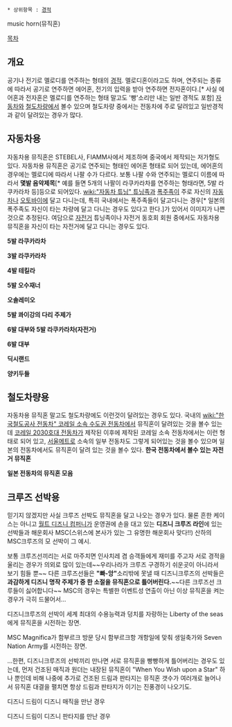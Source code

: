  * 상위항목 : [[경적]]

music horn(뮤직혼)

[[목차]]

== 개요 ==
공기나 전기로 멜로디를 연주하는 형태의 [[경적]]. 멜로디혼이라고도 하며, 연주되는 종류에 따라서 공기로 연주하면 에어혼, 전기의 입력을 받아 연주하면 전자혼이다.[* 사실 에어혼과 전자혼은 멜로디를 연주하는 형태 말고도 '빵'소리만 내는 일반 경적도 포함] [[자동차]]와 [[철도차량]]에서 볼수 있으며 철도차량 중에서는 전동차에 주로 달려있고 일반경적과 같이 달려있는 경우가 많다. 

== 자동차용 ==
자동차용 뮤직혼은 STEBEL사, FIAMM사에서 제조하며 중국에서 제작되는 저가형도 있다. 자동차용 뮤직혼은 공기로 연주되는 형태인 에어혼 형태로 되어 있는데, 에어혼의 경우에는 멜로디에 따라서 나팔 수가 다르다. 보통 나팔 수와 연주되는 멜로디 이름에 따라서 '''몇발 음악제목'''[* 예를 들면 5개의 나팔이 라쿠카라차를 연주하는 형태라면, 5발 라쿠카라차 등]등으로 되어있다. [[wiki:"자동차 튜닝" 튜닝]]족과 [[폭주족]]이 주로 자신의 [[자동차]]나 [[오토바이]]에 달고 다니는데, 특히 국내에서는 폭주족들이 달고다니는 경우[* 일본의 폭주족도 자신이 타는 차량에 달고 다니는 경우도 있다고 한다.]가 있어서 이미지가 나쁜것으로 추정된다. 여담으로 [[자전거]] 튜닝족이나 자전거 동호회 회원 중에서도 자동차용 뮤직혼을 자신이 타는 자전거에 달고 다니는 경우도 있다.

{{{#!html
<iframe width="420" height="315" src="http://www.youtube.com/embed/z8a3eGv8kzw?rel=0" frameborder="0" allowfullscreen></iframe>
}}}
{{{#!html
<iframe width="560" height="315" src="http://www.youtube.com/embed/rnWpKoneOaE?rel=0" frameborder="0" allowfullscreen></iframe>
}}}
{{{#!html
<iframe width="420" height="315" src="http://www.youtube.com/embed/xpnsQHkCS2U?rel=0" frameborder="0" allowfullscreen></iframe>
}}}
{{{#!html
<iframe width="420" height="315" src="http://www.youtube.com/embed/9qzlhAtAai0?rel=0" frameborder="0" allowfullscreen></iframe>
}}}
'''5발 라쿠카라차'''

{{{#!html
<iframe width="420" height="315" src="http://www.youtube.com/embed/wTHmkn0ynkk?rel=0" frameborder="0" allowfullscreen></iframe>
}}}
'''3발 라쿠카라차'''

{{{#!html
<iframe width="560" height="315" src="http://www.youtube.com/embed/G83x4QpU0I8?list=PLA7C1D854A73AF3D4" frameborder="0" allowfullscreen></iframe>
}}}
'''4발 테킬라'''

{{{#!html
<iframe width="420" height="315" src="http://www.youtube.com/embed/4lEEQwp709s?rel=0" frameborder="0" allowfullscreen></iframe>
}}}
'''5발 오수재너'''

{{{#!html
<iframe width="560" height="315" src="http://www.youtube.com/embed/BFhKZVF9Hy4?rel=0" frameborder="0" allowfullscreen></iframe>
}}}
'''오솔레미오'''

{{{#!html
<iframe width="420" height="315" src="http://www.youtube.com/embed/mBJIuhcSUWI?rel=0" frameborder="0" allowfullscreen></iframe>
}}}
'''5발 콰이강의 다리 주제가'''

{{{#!html
<iframe width="420" height="315" src="http://www.youtube.com/embed/yrJaqsXSkJI?rel=0" frameborder="0" allowfullscreen></iframe>
}}}
'''6발 대부와 5발 라쿠카라차(자전거)'''

{{{#!html
<iframe width="420" height="315" src="http://www.youtube.com/embed/aEnK4Hywj2k?rel=0" frameborder="0" allowfullscreen></iframe>
}}}
{{{#!html
<iframe width="560" height="315" src="http://www.youtube.com/embed/gahTVbRG8R4?rel=0" frameborder="0" allowfullscreen></iframe>
}}}
{{{#!html
<iframe width="420" height="315" src="http://www.youtube.com/embed/bQH09_3ew1w?rel=0" frameborder="0" allowfullscreen></iframe>
}}}
{{{#!html
<iframe width="560" height="315" src="http://www.youtube.com/embed/EQfEuvjlphs?list=PLA7C1D854A73AF3D4" frameborder="0" allowfullscreen></iframe>
}}}
'''6발 대부'''

{{{#!html
<iframe width="420" height="315" src="http://www.youtube.com/embed/s3HaqEwRIvY?rel=0" frameborder="0" allowfullscreen></iframe>
}}}
{{{#!html
<iframe width="420" height="315" src="http://www.youtube.com/embed/V25kmYyRlS8?rel=0" frameborder="0" allowfullscreen></iframe>
}}}
'''딕시랜드'''

{{{#!html
<iframe width="560" height="315" src="http://www.youtube.com/embed/yD-SldZOS28?rel=0" frameborder="0" allowfullscreen></iframe>
}}}
'''양키두들'''

== 철도차량용 ==
자동차용 뮤직혼 말고도 철도차량에도 이런것이 달려있는 경우도 있다. 국내의 [[wiki:"한국철도공사 전동차" 코레일 소속 수도권 전동차]]에서 뮤직혼이 달려있는 것을 볼수 있는데 [[코레일 2030호대 전동차]]가 제작된 이후에 제작된 코레일 소속 전동차에서는 이런 형태로 되어 있고, [[서울메트로]] 소속의 일부 전동차도 그렇게 되어있는 것을 볼수 있으며 일본의 전동차에서도 뮤직혼이 달려 있는 것을 볼수 있다.
{{{#!html
<iframe width="720" height="438" src="http://serviceapi.nmv.naver.com/flash/convertIframeTag.nhn?vid=53CC0399CBC72A6ED303141B435665847E88&outKey=V1255c450062d91d005b4788e63201f8d332ed257e90982540370788e63201f8d332e" frameborder="no" scrolling="no"></iframe>
}}}
{{{#!html
<iframe width="420" height="315" src="http://www.youtube.com/embed/2EUMLIJTK0s?rel=0" frameborder="0" allowfullscreen></iframe>
}}}
{{{#!html
<iframe width="560" height="315" src="http://www.youtube.com/embed/NI9c-kgJdqo?rel=0" frameborder="0" allowfullscreen></iframe>
}}}
{{{#!html
<iframe width="560" height="315" src="http://www.youtube.com/embed/BGsPZehVk04?rel=0" frameborder="0" allowfullscreen></iframe>
}}}
'''한국 전동차에서 볼수 있는 자전거 뮤직혼'''


{{{#!html
<iframe width="420" height="315" src="http://www.youtube.com/embed/EJvkWlWI0oE?rel=0" frameborder="0" allowfullscreen></iframe>
}}}
'''일본 전동차의 뮤직혼 모음'''


== 크루즈 선박용 ==
믿기지 않겠지만 사실 크루즈 선박도 뮤직혼을 달고 나오는 경우가 있다. 물론 흔한 케이스는 아니고 [[월트 디즈니 컴퍼니]]가 운영권에 손을 대고 있는 '''디즈니 크루즈 라인'''에 있는 선박들과 해운회사 MSC(스위스에 본사가 있는 그 유명한 해운회사 맞다!!) 산하의 MSC크루즈의 모 선박이 그 예시.

보통 크루즈선끼리는 서로 마주치면 인사치레 겸 승객들에게 재미를 주고자 서로 경적을 울리는 경우가 의외로 많이 있는데~~우리나라가 크루즈 구경하기 쉬운곳이 아니라서 보기 힘들 뿐~~ 다른 크루즈선들은 '''"빠-앙"'''소리밖에 못낼 때 디즈니크루즈의 선박들은 '''과감하게 디즈니 명작 주제가 중 한 소절을 뮤직혼으로 틀어버린다.'''~~다른 크루즈선 크루들이 싫어합니다~~ MSC의 경우는 특별한 이벤트성 연출이 아닌 이상 뮤직혼을 켜는 경우가 극히 드물어서...

{{{#!html
<iframe width="420" height="315" src="http://www.youtube.com/embed/MN6OuzU0lGw" frameborder="0" allowfullscreen></iframe>
}}}
디즈니크루즈의 선박이 세계 최대의 수용능력과 덩치를 자랑하는 Liberty of the seas에게 뮤직혼을 시전하는 장면.

{{{#!html
<iframe width="420" height="315" src="http://www.youtube.com/embed/fke_rh_DcCc" frameborder="0" allowfullscreen></iframe>
}}}
MSC Magnifica가 함부르크 방문 당시 함부르크항 개항일에 맞춰 생일축가와 Seven Nation Army를 시전하는 장면.


...한편, 디즈니크루즈의 선박끼리 만나면 서로 뮤직혼을 빵빵하게 틀어버리는 경우도 있는데, 먼저 건조된 매직과 원더는 내장된 뮤직혼이 "When You Wish upon a Star" 하나 뿐인데 비해 나중에 추가로 건조된 드림과 판타지는 뮤직혼 갯수가 여러개로 늘어나서 뮤직혼 대결을 펼치면 항상 드림과 판타지가 이기는 진풍경이 나오기도.

{{{#!html
<iframe width="420" height="315" src="http://www.youtube.com/embed/aQDGG51Qq3I" frameborder="0" allowfullscreen></iframe>
}}}
디즈니 드림이 디즈니 매직을 만난 경우

{{{#!html
<iframe width="420" height="315" src="http://www.youtube.com/embed/OIhkabnPzIE" frameborder="0" allowfullscreen></iframe>
}}}
디즈니 드림이 디즈니 판타지를 만난 경우
